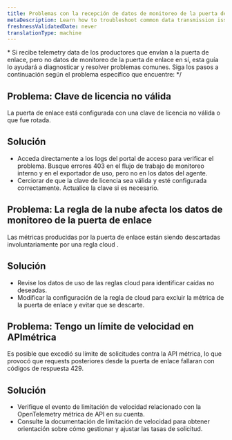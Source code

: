 ```yaml
---
title: Problemas con la recepción de datos de monitoreo de la puerta de enlace
metaDescription: Learn how to troubleshoot common data transmission issues with monitoring data reception from the Pipeline Control gateway.
freshnessValidatedDate: never
translationType: machine
---
```


\* Si recibe telemetry data de los productores que envían a la puerta de enlace, pero no datos de monitoreo de la puerta de enlace en sí, esta guía lo ayudará a diagnosticar y resolver problemas comunes. Siga los pasos a continuación según el problema específico que encuentre: \*/

## Problema: Clave de licencia no válida

La puerta de enlace está configurada con una clave de licencia no válida o que fue rotada.

## Solución

* Acceda directamente a los logs del portal de acceso para verificar el problema. Busque errores 403 en el flujo de trabajo de monitoreo interno y en el exportador de uso, pero no en los datos del agente.
* Cerciorar de que la clave de licencia sea válida y esté configurada correctamente. Actualice la clave si es necesario.

## Problema: La regla de la nube afecta los datos de monitoreo de la puerta de enlace

Las métricas producidas por la puerta de enlace están siendo descartadas involuntariamente por una regla cloud .

## Solución

* Revise los datos de uso de las reglas cloud para identificar caídas no deseadas.
* Modificar la configuración de la regla de cloud para excluir la métrica de la puerta de enlace y evitar que se descarte.

## Problema: Tengo un límite de velocidad en APImétrica

Es posible que excedió su límite de solicitudes contra la API métrica, lo que provocó que requests posteriores desde la puerta de enlace fallaran con códigos de respuesta 429.

## Solución

* Verifique el evento de limitación de velocidad relacionado con la OpenTelemetry métrica de API en su cuenta.
* Consulte la documentación de limitación de velocidad para obtener orientación sobre cómo gestionar y ajustar las tasas de solicitud.
